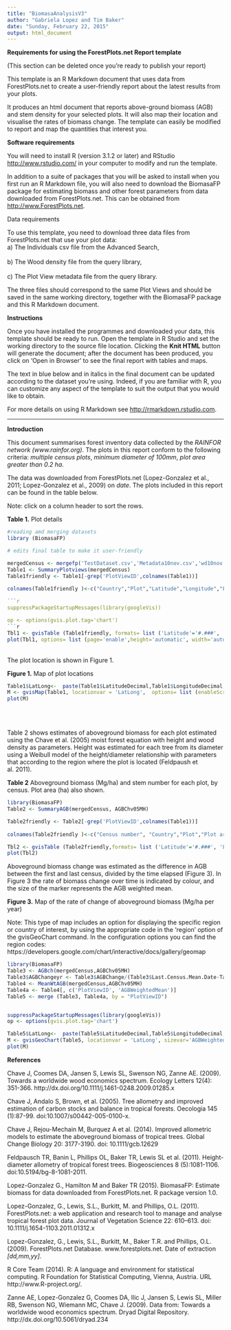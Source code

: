 ```yaml
---
title: "BiomasaAnalysisV3"
author: "Gabriela Lopez and Tim Baker"
date: "Sunday, February 22, 2015"
output: html_document
---
```

**Requirements for using the ForestPlots.net Report template** 

(This section can be deleted once you're ready to publish your report)

This template is an R Markdown document that uses data from ForestPlots.net to create a user-friendly report about the latest results from your plots.

It produces an html document that reports above-ground biomass (AGB) and stem density for your selected plots. It will also map their location and visualise the rates of biomass change. The template can easily be modified to report and map the quantities that interest you.

**Software requirements**

You will need to install R (version 3.1.2 or later) and RStudio <http://www.rstudio.com/> in your computer to modify and run the template.

In addition to a suite of packages that you will be asked to install when you first run an R Markdown file, you will also need to download the BiomasaFP package for estimating biomass and other forest parameters from data downloaded from ForestPlots.net. This can be obtained from <http://www.ForestPlots.net>.

Data requirements

To use this template, you need to download three data files from ForestPlots.net that use your plot data:
<br>a) The Individuals csv file from the Advanced Search,</br>
<br>b) The Wood density file from the query library, </br>
<br>c) The Plot View metadata file from the query library.</br>

The three files should correspond to the same Plot Views and should be saved in the same working directory, together with the BiomasaFP package and this R Markdown document.

**Instructions**

Once you have installed the programmes and downloaded your data, this template should be ready to run. Open the template in R Studio and set the working directory to the source file location. Clicking the **Knit HTML** button will generate the document; after the document has been produced, you click on 'Open in Browser' to see the final report with tables and maps.

The text in blue below and in italics in the final document can be updated according to the dataset you're using. Indeed, if you are familiar with R, you can customize any aspect of the template to suit the output that you would like to obtain. 

For more details on using R Markdown see <http://rmarkdown.rstudio.com>. 

-----

**Introduction**

This document summarises forest inventory data collected by the *RAINFOR network (www.rainfor.org)*.  The plots in this report conform to the following criteria: *multiple census plots*, *minimum diameter of 100mm*, *plot area greater than 0.2 ha*.

The data was downloaded from ForestPlots.net (Lopez-Gonzalez et al., 2011; Lopez-Gonzalez et al., 2009) on *date*. The plots included in this report can be found in the table below. 

Note: click on a column header to sort the rows.

**Table 1.** Plot details

```r
#reading amd merging datasets
library (BiomasaFP)

# edits final table to make it user-friendly

mergedCensus <- mergefp('TestDataset.csv','Metadata10nov.csv','wd10nov.csv' )
Table1 <- SummaryPlotviews(mergedCensus)
Table1friendly <- Table1[-grep('PlotViewID',colnames(Table1))]
  
colnames(Table1friendly )<-c("Country","Plot","Latitude","Longitude","First census","Last census","Number of censuses")

```r
suppressPackageStartupMessages(library(googleVis))

op <- options(gvis.plot.tag='chart')
```r
Tbl1 <- gvisTable (Table1friendly, formats= list ('Latitude'='#.###', 'Longitude'= '#.###', 'First census' ='#.##', 'Last census' ='#.##'))
plot(Tbl1, options= list (page='enable',height='automatic', width='automatic'))

```

<br>The plot location is shown in Figure 1.</br>

**Figure 1.** Map of plot locations

```r
Table1$LatLong<-  paste(Table1$LatitudeDecimal,Table1$LongitudeDecimal, sep=":")
M <- gvisMap(Table1, locationvar = 'LatLong',  options= list (enableScrollWheel=TRUE, useMapTypeControl=TRUE, width =600, height=400, dataMode="markers"))
plot(M)

```
<br></br>

Table 2 shows estimates of aboveground biomass for each plot estimated using the Chave et al. (2005) moist forest equation with height and wood density as parameters. Height was estimated for each tree from its diameter using a Weibull model of the height/diameter relationship with parameters that according to the region where the plot is located (Feldpaush et al. 2011). 

**Table 2** Aboveground biomass (Mg/ha) and stem number for each plot, by census. Plot area (ha) also shown.
```r
library(BiomasaFP)
Table2 <- SummaryAGB(mergedCensus, AGBChv05MH)

Table2friendly <- Table2[-grep('PlotViewID',colnames(Table1))]
  
colnames(Table2friendly )<-c("Census number", "Country","Plot","Plot area", "Latitude","Longitude","Census date","AGB","Stem number")

Tbl2 <- gvisTable (Table2friendly,formats= list ('Latitude'='#.###', 'Longitude'= '#.###', 'Census date' ='#.##','AGB' = '#.##'), options= list (page='enable',height='automatic', width='automatic'))
plot(Tbl2)
```

Aboveground biomass change was estimated as the difference in AGB between the first and last census, divided by the time elapsed (Figure 3). In Figure 3 the rate of biomass change over time is indicated by colour, and the size of the marker represents the AGB weighted mean.

**Figure 3.** Map of the rate of change of aboveground biomass (Mg/ha per year)

Note: This type of map includes an option for displaying the specific region or country of interest, by using the appropriate code in the 'region' option of the gvisGeoChart command. In the configuration options you can find the region codes: https://developers.google.com/chart/interactive/docs/gallery/geomap

```r
library(BiomasaFP)
Table3 <- AGBch(mergedCensus,AGBChv05MH)
Table3$AGBChangeyr <- Table3$AGBChange/(Table3$Last.Census.Mean.Date-Table3$Census.Mean.Date)
Table4 <- MeanWtAGB(mergedCensus,AGBChv05MH)
Table4a <- Table4[, c('PlotViewID', 'AGBWeightedMean')]
Table5 <- merge (Table3, Table4a, by = "PlotViewID")


suppressPackageStartupMessages(library(googleVis))
op <- options(gvis.plot.tag='chart')

Table5$LatLong<-  paste(Table5$LatitudeDecimal,Table5$LongitudeDecimal, sep=":")
M <- gvisGeoChart(Table5, locationvar = 'LatLong', sizevar='AGBWeightedMean', colorvar='AGBChangeyr' ,  options= list (enableScrollWheel=TRUE, useMapTypeControl=TRUE, width =600, height=400, region="005", dataMode="markers"))
plot(M)
```

**References**

Chave J, Coomes DA, Jansen S, Lewis SL, Swenson NG, Zanne AE. (2009). Towards a worldwide wood economics spectrum. Ecology Letters 12(4): 351-366. http://dx.doi.org/10.1111/j.1461-0248.2009.01285.x

Chave J, Andalo S, Brown, et al. (2005). Tree allometry and improved estimation of carbon stocks and balance in tropical forests. Oecologia 145 (1):87-99. doi:10.1007/s00442-005-0100-x.

Chave J, Rejou-Mechain M, Burquez A et al. (2014). Improved allometric models to estimate the aboveground biomass of tropical trees. Global Change Biology 20: 3177-3190. doi: 10.1111/gcb.12629

Feldpausch TR, Banin L, Phillips OL, Baker TR, Lewis SL et al. (2011). Height-diameter allometry of tropical forest trees. Biogeosciences 8 (5):1081-1106. doi:10.5194/bg-8-1081-2011.

Lopez-Gonzalez  G., Hamilton M and Baker TR (2015). BiomasaFP: Estimate biomass for data downloaded from ForestPlots.net. R package version 1.0.

Lopez-Gonzalez, G., Lewis, S.L., Burkitt, M. and Phillips, O.L. (2011). ForestPlots.net: a web application and research tool to manage and analyse tropical forest plot data. Journal of Vegetation Science 22: 610–613. doi: 10.1111/j.1654-1103.2011.01312.x

Lopez-Gonzalez, G., Lewis, S.L., Burkitt, M., Baker T.R. and Phillips, O.L. (2009). ForestPlots.net Database. www.forestplots.net. Date of extraction *[dd,mm,yy]*.

R Core Team (2014). R: A language and environment for statistical computing. R Foundation for Statistical Computing, Vienna, Austria. URL http://www.R-project.org/.

Zanne AE, Lopez-Gonzalez G, Coomes DA, Ilic J, Jansen S, Lewis SL, Miller RB, Swenson NG, Wiemann MC, Chave J. (2009). Data from: Towards a worldwide wood economics spectrum. Dryad Digital Repository. http://dx.doi.org/10.5061/dryad.234
